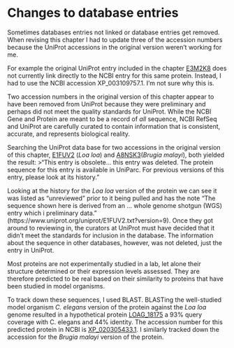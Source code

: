 # Changes to database entries

Sometimes databases entries not linked or database entries get removed.  When revising this chapter I had to update three of the accession numbers because the UniProt accessions in the original version weren't working for me.

For example the original UniProt entry included in the chapter
[E3M2K8](https://www.uniprot.org/uniprot/E3M2K8) does not currently link directly to the NCBI entry for this same protein.  Instead, I had to use the NCBI accession XP_003109757.1.  I'm not sure why this is.

Two accession numbers in the original version of this chapter appear to have been removed from UniProt because they were preliminary and perhaps did not meet the quality standards for UniProt.  While the NCBI Gene and Protein are meant to be a record of *all* sequence, NCBI RefSeq and UniProt are carefully curated to contain information that is consistent, accurate, and represents biological reality.  

Searching the UniProt data base for two accessions in the original version of this chapter,
[E1FUV2](https://www.uniprot.org/uniprot/E1FUV2) (*Loa loa*) and
[A8NSK3](https://www.uniprot.org/uniprot/A8NSK3)(*Brugia malayi*), both yielded the result: 
>"This entry is obsolete... this entry was deleted.  The protein sequence for this entry is available in UniParc. For previous versions of this entry, please look at its history."

Looking at the history for the *Loa loa* version of the protein we can see it was listed as "unreviewed" prior to it being pulled and has the note "The sequence shown here is derived from an ... whole genome shotgun (WGS) entry which i preliminary data."  (https://www.uniprot.org/uniprot/E1FUV2.txt?version=9).  Once they got around to reviewing in, the curators at UniProt must have decided that it didn't meet the standards for inclusion in the database.  The information about the sequence in other databases, however, was not deleted, just the entry in UniProt.

Most proteins are not experimentally studied in a lab, let alone their structure determined or their expression levels assessed.  They are therefore predicted to be real based on their similarity to proteins that have been studied in model organisms.  

To track down these sequences, I used BLAST. BLASTing the well-studied model organism *C. elegans* version of the protein against the *Loa loa* genome resulted in a hypothetical protein [LOAG_18175](https://blast.ncbi.nlm.nih.gov/Blast.cgi#alnHdr_XP_020305433) a 93% query coverage with C. elegans and 44% identity.  The accession number for this predicted protein in NCBI is [XP_020305433.1](https://blast.ncbi.nlm.nih.gov/Blast.cgi#alnHdr_XP_020305433).  I similarly tracked down the accession for the *Brugia malayi* version of the protein.

<!-- Turn this into an assignment. -->
<!-- BLASTing the *C. elegans* version of the protein against the *Brugia malayi* genome resulted in a two high-ranked results.  I'll just consider the first because they are just different alternatively spliced versions of the same protein (consider, though how this could impact phylogenetic inference. The highest-ranked results was [BMA-SPN-4, isoform a] which also has  93% query coverage with *C. elegans* and 44% identity.  The accession number for this  protein in NCBI is [CRZ25068.1](https://www.ncbi.nlm.nih.gov/protein/CRZ25068.1?report=genbank&log$=protalign&blast_rank=1&RID=FXV3B98S016).  The other splice variant accession number CRZ25069.1 had almost the exact same results but was 9 amino acids longer.  The occurrence of two splice variants of this protein may have resulted in it being pulled from UniProt. -->
